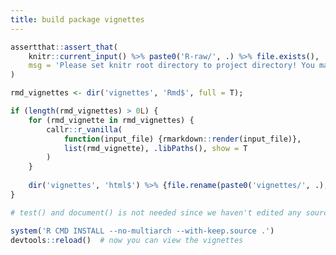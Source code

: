 ```yaml
---
title: build package vignettes
---
```


```r
assertthat::assert_that(
    knitr::current_input() %>% paste0('R-raw/', .) %>% file.exists(),
    msg = 'Please set knitr root directory to project directory! You may try running `rmarkdown::render("data-raw/data.Rmd")` at project directory or clicking `Knit` button on the top of this document in RStudio.'
)
```


```r
rmd_vignettes <- dir('vignettes', 'Rmd$', full = T);

if (length(rmd_vignettes) > 0L) {
	for (rmd_vignette in rmd_vignettes) {
		callr::r_vanilla(
			function(input_file) {rmarkdown::render(input_file)}, 
			list(rmd_vignette), .libPaths(), show = T
		)
	}
	
	dir('vignettes', 'html$') %>% {file.rename(paste0('vignettes/', .), paste0('inst/doc/', .))}
}
```


```r
# test() and document() is not needed since we haven't edited any source code

system('R CMD INSTALL --no-multiarch --with-keep.source .')
devtools::reload()  # now you can view the vignettes
```




